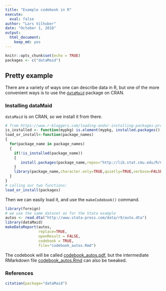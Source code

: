 ```yaml
---
title: "Example codebook in R"
execute:
  eval: false
author: "Lars Vilhuber"
date: "October 1, 2018"
output: 
  html_document: 
    keep_md: yes
---
```


```r
knitr::opts_chunk$set(echo = TRUE)
packages <- c("dataMaid")
```

## Pretty example

There are a variety of ways one can describe data in R, but one of the more convenient ways is to use the [`dataMaid`](https://cran.r-project.org/web/packages/dataMaid/index.html)  package on CRAN.

### Installing dataMaid
`dataMaid` is on CRAN, so we install it from there.
```r
# from https://www.r-bloggers.com/loading-andor-installing-packages-programmatically/
is_installed <- function(mypkg) is.element(mypkg, installed.packages()[,1])
load_or_install<-function(package_names)
{
  for(package_name in package_names)
  {
    if(!is_installed(package_name))
    {
       install.packages(package_name,repos="http://lib.stat.cmu.edu/R/CRAN")
    }
    library(package_name,character.only=TRUE,quietly=TRUE,verbose=FALSE)
  }
}
# calling our two functions:
load_or_install(packages)
```

Then we can easily load it, and use the `makeCodebook()` command. 
```r
library(foreign)
# we use the same dataset as for the Stata example
autos <- read.dta("http://www.stata-press.com/data/r9/auto.dta")
library(dataMaid)
makeDataReport(autos,
			   replace=TRUE,
			   openResult = FALSE,
			   codebook = TRUE,
			   file="codebook_autos.Rmd")
```

The codebook will be called [codebook_autos.pdf](codebook_autos.pdf), but the intermediate RMarkdown file [codebook_autos.Rmd](codebook_autos.Rmd) can also be tweaked.

### References
```r
citation(package="dataMaid")
```

